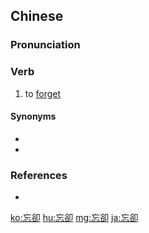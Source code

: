 {{also|忘却}}
==Chinese==
{{zh-forms|s=忘却}}

===Pronunciation===
{{zh-pron
|m=wàngquè
|c=mong4 koek3
|mn=qz,xm,zz:bōng-khiok
|cat=v
}}

===Verb===
{{zh-verb}}

# to [[forget]]
#: {{zh-x|那 段 時光 是 我 所 無法 忘卻 的。|Those times were un'''forget'''table.}}

====Synonyms====
* {{zh-l|忘掉}}
* {{zh-l|忘記}}

===References===
* {{cite-book|last=中国社会科学院语言研究所词典编辑室|first=Zhongguo she hui ke xue yuan Yu yan yan jiu suo. Ci dian bian ji shi|year=2008|edition=5th|title=现代汉语词典|language=Chinese|publisher=商务印书馆|location=北京|isbn=978-7-100-04385-4}}

[[ko:忘卻]]
[[hu:忘卻]]
[[mg:忘卻]]
[[ja:忘卻]]